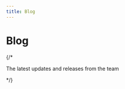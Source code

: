 ```yaml
---
title: Blog
---
```


<h1 className='mt-8 pb-6 text-center text-4xl font-bold md:text-5xl'>Blog</h1>
{/* <p className="text-center text-lg mb-4 pb-2 mt-1 !text-gray-700 dark:!text-neutral-400 md:!text-2xl">
	The latest updates and releases from the team
</p> */}


<BlogIndex />
